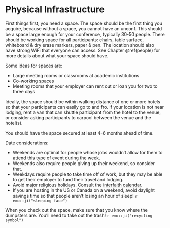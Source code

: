 # Physical Infrastructure {#physical}

First things first, you need a space. The space should be the first thing you acquire, because without a space, you cannot have an unconf. This should be a space large enough for your conference, typically 30-50 people. There should be working space for all participants: chairs, table surface, whiteboard & dry erase markers, paper & pen. The location should also have strong WiFi that everyone can access. See Chapter \@ref(people) for more details about what your space should have. 

Some ideas for spaces are: 

- Large meeting rooms or classrooms at academic institutions 
- Co-working spaces 
- Meeting rooms that your employer can rent out or loan you for two to three days 

Ideally, the space should be within walking distance of one or more hotels so that your participants can easily go to and fro. If your location is not near lodging, rent a van that can shuttle participant from the hotel to the venue, or consider asking participants to carpool between the venue and the hotel(s). 

You should have the space secured at least 4-6 months ahead of time. 

Date considerations: 

- Weekends are optimal for people whose jobs wouldn't allow for them to attend this type of event during the week.
- Weekends also require people giving up their weekend, so consider that. 
- Weekdays require people to take time off of work, but they may be able to get their employer to fund their travel and lodging. 
- Avoid major religious holidays. Consult the [interfaith calendar](http://www.interfaith-calendar.org). 
- If you are hosting in the US or Canada on a weekend, avoid daylight savings time so that people aren't losing an hour of sleep! `r emo::ji("sleeping face")`

When you check out the space, make sure that you know where the dumpsters are. You'll need to take out the trash! `r emo::ji("recycling symbol")`